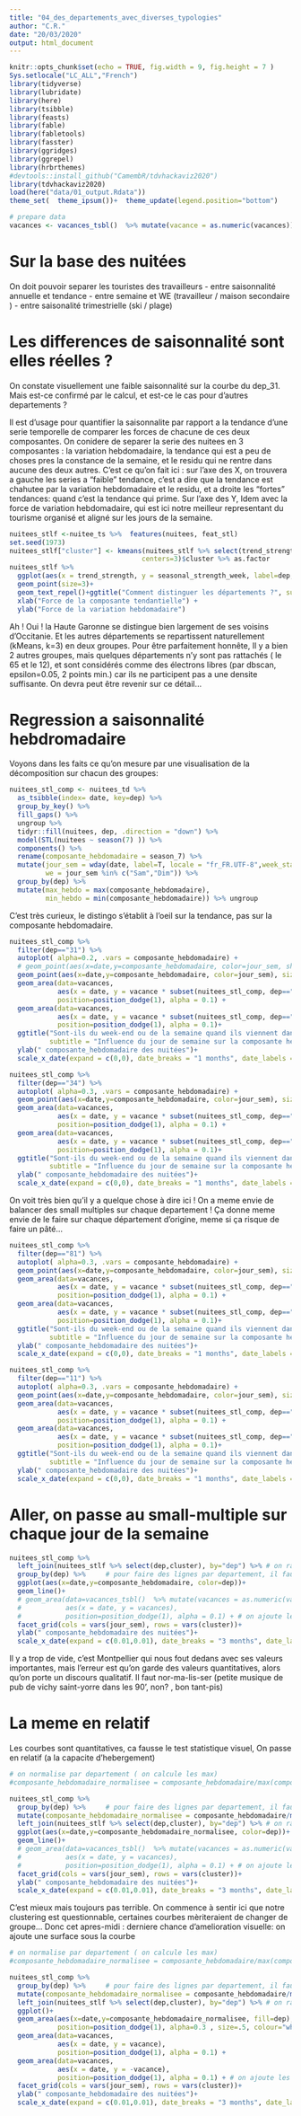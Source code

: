 ```yaml
---
title: "04_des_departements_avec_diverses_typologies"
author: "C.R."
date: "20/03/2020"
output: html_document
---
```


```r
knitr::opts_chunk$set(echo = TRUE, fig.width = 9, fig.height = 7 )
Sys.setlocale("LC_ALL","French")
library(tidyverse)
library(lubridate)
library(here)
library(tsibble)
library(feasts)
library(fable)
library(fabletools)
library(fasster)
library(ggridges)
library(ggrepel)
library(hrbrthemes)
#devtools::install_github("CamembR/tdvhackaviz2020")
library(tdvhackaviz2020)
load(here("data/01_output.Rdata"))
theme_set(  theme_ipsum())+  theme_update(legend.position="bottom")
```

```r
# prepare data
vacances <- vacances_tsbl()  %>% mutate(vacance = as.numeric(vacances))
```


# Sur la base des nuitées
On doit pouvoir separer les touristes des travailleurs
- entre saisonnalité annuelle et tendance
- entre semaine et WE (travailleur / maison secondaire )
- entre saisonalité trimestrielle (ski / plage)

# Les differences de saisonnalité sont elles réelles ? 
On constate visuellement une faible saisonnalité sur la courbe du dep_31. Mais est-ce confirmé par le calcul, et est-ce le cas pour d'autres departements ?

Il est d'usage pour quantifier la saisonnalite par rapport a la tendance d'une serie temporelle de comparer les forces de chacune de ces deux composantes. 
On conidere de separer la serie des nuitees en 3 composantes : la variation hebdomadaire, la tendance qui est a peu de choses pres la constance de la semaine, et le residu qui ne rentre dans aucune des deux autres.
C'est ce qu'on fait ici : sur l'axe des X, on trouvera a gauche les series a "faible" tendance, c'est a dire que la tendance est chahutee par la variation hebdomadaire et le residu, et a droite les "fortes" tendances: quand c'est la tendance qui prime. Sur l'axe des Y, Idem avec la force de variation hebdomadaire, qui est ici notre meilleur representant du tourisme organisé et aligné sur les jours de la semaine.

```r
nuitees_stlf <-nuitee_ts %>%  features(nuitees, feat_stl)
set.seed(1973)
nuitees_stlf["cluster"] <- kmeans(nuitees_stlf %>% select(trend_strength, seasonal_strength_week),
                                 centers=3)$cluster %>% as.factor
nuitees_stlf %>%
  ggplot(aes(x = trend_strength, y = seasonal_strength_week, label=dep, color=cluster)) +
  geom_point(size=3)+
  geom_text_repel()+ggtitle("Comment distinguer les départements ?", subtitle = "Positionnement de la variation hebdomadaire par rapport à de la composante lissée des nuitées dans chaque départements d'Occitanie (2018)")+
  xlab("Force de la composante tendantielle") + 
  ylab("Force de la variation hebdomadaire")
```

Ah ! Oui ! la Haute Garonne se distingue bien largement de ses voisins d'Occitanie. Et les autres départements se repartissent naturellement (kMeans, k=3) en deux groupes.
Pour être parfaitement honnête, Il y a bien 2 autres groupes, mais quelques départements n'y sont pas rattachés ( le 65 et le 12), et sont considérés comme des électrons libres (par dbscan, epsilon=0.05, 2 points min.) car ils ne participent pas a une densite suffisante. On devra peut être revenir sur ce détail...


# Regression a saisonnalité hebdromadaire

Voyons dans les faits ce qu'on mesure par une visualisation de la décomposition sur chacun des groupes: 
```r
nuitees_stl_comp <- nuitees_td %>%
  as_tsibble(index= date, key=dep) %>% 
  group_by_key() %>%
  fill_gaps() %>% 
  ungroup %>% 
  tidyr::fill(nuitees, dep, .direction = "down") %>% 
  model(STL(nuitees ~ season(7) )) %>% 
  components() %>% 
  rename(composante_hebdomadaire = season_7) %>%
  mutate(jour_sem = wday(date, label=T, locale = "fr_FR.UTF-8",week_start =1 ),
         we = jour_sem %in% c("Sam","Dim")) %>% 
  group_by(dep) %>% 
  mutate(max_hebdo = max(composante_hebdomadaire),
         min_hebdo = min(composante_hebdomadaire)) %>% ungroup
```
C'est très curieux, le distingo s'établit à l'oeil sur la tendance, pas sur la composante hebdomadaire. 

```r
nuitees_stl_comp %>% 
  filter(dep=="31") %>% 
  autoplot( alpha=0.2, .vars = composante_hebdomadaire) +
  # geom_point(aes(x=date,y=composante_hebdomadaire, color=jour_sem, shape=we), size=3)+ # avec forme differente pour les WE amene surcharge et confusion...
  geom_point(aes(x=date,y=composante_hebdomadaire, color=jour_sem), size=3)+
  geom_area(data=vacances, 
            aes(x = date, y = vacance * subset(nuitees_stl_comp, dep=="31", select=max_hebdo)[[1]]),
            position=position_dodge(1), alpha = 0.1) +
  geom_area(data=vacances, 
            aes(x = date, y = vacance * subset(nuitees_stl_comp, dep=="31", select=min_hebdo)[[1]]),
            position=position_dodge(1), alpha = 0.1)+
  ggtitle("Sont-ils du week-end ou de la semaine quand ils viennent dans le 31?", 
          subtitle = "Influence du jour de semaine sur la composante hebdomadaire du deplacement vers la Haute-Garonne") +
  ylab(" composante_hebdomadaire des nuitées")+
  scale_x_date(expand = c(0,0), date_breaks = "1 months", date_labels = "%b") 
```

```r
nuitees_stl_comp %>% 
  filter(dep=="34") %>% 
  autoplot( alpha=0.3, .vars = composante_hebdomadaire) +
  geom_point(aes(x=date,y=composante_hebdomadaire, color=jour_sem), size=3)+
  geom_area(data=vacances, 
            aes(x = date, y = vacance * subset(nuitees_stl_comp, dep=="34", select=max_hebdo)[[1]]),
            position=position_dodge(1), alpha = 0.1) +
  geom_area(data=vacances, 
            aes(x = date, y = vacance * subset(nuitees_stl_comp, dep=="34", select=min_hebdo)[[1]]),
            position=position_dodge(1), alpha = 0.1)+
  ggtitle("Sont-ils du week-end ou de la semaine quand ils viennent dans le 34?", 
          subtitle = "Influence du jour de semaine sur la composante hebdomadaire du deplacement vers l'Hérault") +
  ylab(" composante_hebdomadaire des nuitées")+
  scale_x_date(expand = c(0,0), date_breaks = "1 months", date_labels = "%b") 
```
On voit très bien qu'il y a quelque chose à dire ici ! On a meme envie de balancer des small multiples sur chaque departement ! Ça donne meme envie de le faire sur chaque département d'origine, meme si ça risque de faire un pâté...

```r
nuitees_stl_comp %>% 
  filter(dep=="81") %>% 
  autoplot( alpha=0.3, .vars = composante_hebdomadaire) +
  geom_point(aes(x=date,y=composante_hebdomadaire, color=jour_sem), size=3)+
  geom_area(data=vacances, 
            aes(x = date, y = vacance * subset(nuitees_stl_comp, dep=="81", select=max_hebdo)[[1]]),
            position=position_dodge(1), alpha = 0.1) +
  geom_area(data=vacances, 
            aes(x = date, y = vacance * subset(nuitees_stl_comp, dep=="81", select=min_hebdo)[[1]]),
            position=position_dodge(1), alpha = 0.1)+
  ggtitle("Sont-ils du week-end ou de la semaine quand ils viennent dans le 81?", 
          subtitle = "Influence du jour de semaine sur la composante hebdomadaire du deplacement vers le Tarn-et-Garonne") +
  ylab(" composante_hebdomadaire des nuitées")+
  scale_x_date(expand = c(0,0), date_breaks = "1 months", date_labels = "%b") 
```

```r
nuitees_stl_comp %>% 
  filter(dep=="11") %>% 
  autoplot( alpha=0.3, .vars = composante_hebdomadaire) +
  geom_point(aes(x=date,y=composante_hebdomadaire, color=jour_sem), size=3)+
  geom_area(data=vacances, 
            aes(x = date, y = vacance * subset(nuitees_stl_comp, dep=="11", select=max_hebdo)[[1]]),
            position=position_dodge(1), alpha = 0.1) +
  geom_area(data=vacances, 
            aes(x = date, y = vacance * subset(nuitees_stl_comp, dep=="11", select=min_hebdo)[[1]]),
            position=position_dodge(1), alpha = 0.1)+
  ggtitle("Sont-ils du week-end ou de la semaine quand ils viennent dans le 11?", 
          subtitle = "Influence du jour de semaine sur la composante hebdomadaire du deplacement vers l'Aude") +
  ylab(" composante_hebdomadaire des nuitées")+
  scale_x_date(expand = c(0,0), date_breaks = "1 months", date_labels = "%b") 
```
# Aller, on passe au small-multiple sur chaque jour de la semaine
```r
nuitees_stl_comp %>% 
  left_join(nuitees_stlf %>% select(dep,cluster), by="dep") %>% # on rapporte les cluster de k-means calcules plus haut
  group_by(dep) %>%     # pour faire des lignes par departement, il faut des groupes
  ggplot(aes(x=date,y=composante_hebdomadaire, color=dep))+
  geom_line()+
  # geom_area(data=vacances_tsbl()  %>% mutate(vacances = as.numeric(vacances) * max(nuitees_stl_comp$season_7)), 
  #           aes(x = date, y = vacances),
  #           position=position_dodge(1), alpha = 0.1) + # on ajoute les vacances
  facet_grid(cols = vars(jour_sem), rows = vars(cluster))+
  ylab(" composante_hebdomadaire des nuitées")+
  scale_x_date(expand = c(0.01,0.01), date_breaks = "3 months", date_labels = "%b") 
```
Il y a trop de vide, c'est Montpellier qui nous fout dedans avec ses valeurs importantes, mais l'erreur est qu'on garde des valeurs quantitatives, alors qu'on porte un discours qualitatif. 
Il faut nor-ma-lis-ser (petite musique de pub de vichy saint-yorre dans les 90', non? , bon tant-pis)

# La meme en relatif
Les courbes sont quantitatives, ca fausse le test statistique visuel, On passe en relatif (a la capacite d'hebergement)
```r
# on normalise par departement ( on calcule les max)
#composante_hebdomadaire_normalisee = composante_hebdomadaire/max(composante_hebdomadaire)

nuitees_stl_comp %>% 
  group_by(dep) %>%     # pour faire des lignes par departement, il faut des groupes
  mutate(composante_hebdomadaire_normalisee = composante_hebdomadaire/max(abs(composante_hebdomadaire))) %>% 
  left_join(nuitees_stlf %>% select(dep,cluster), by="dep") %>% # on rapporte les cluster de k-means calcules plus haut
  ggplot(aes(x=date,y=composante_hebdomadaire_normalisee, color=dep))+
  geom_line()+
  # geom_area(data=vacances_tsbl()  %>% mutate(vacances = as.numeric(vacances) * max(nuitees_stl_comp$season_7)), 
  #           aes(x = date, y = vacances),
  #           position=position_dodge(1), alpha = 0.1) + # on ajoute les vacances
  facet_grid(cols = vars(jour_sem), rows = vars(cluster))+
  ylab(" composante_hebdomadaire des nuitées")+
  scale_x_date(expand = c(0.01,0.01), date_breaks = "3 months", date_labels = "%b") 
```
  
C'est mieux mais toujours pas terrible. 
On commence à sentir ici que notre clustering est questionnable, certaines courbes mèriteraient de changer de groupe...
Donc cet apres-midi : derniere chance d'amelioration visuelle: on ajoute une surface sous la courbe

```r
# on normalise par departement ( on calcule les max)
#composante_hebdomadaire_normalisee = composante_hebdomadaire/max(composante_hebdomadaire)

nuitees_stl_comp %>% 
  group_by(dep) %>%     # pour faire des lignes par departement, il faut des groupes
  mutate(composante_hebdomadaire_normalisee = composante_hebdomadaire/max(abs(composante_hebdomadaire))) %>% 
  left_join(nuitees_stlf %>% select(dep,cluster), by="dep") %>% # on rapporte les cluster de k-means calcules plus haut
  ggplot()+
  geom_area(aes(x=date,y=composante_hebdomadaire_normalisee, fill=dep), 
            position=position_dodge(1), alpha=0.3 , size=.5, colour="white")+
  geom_area(data=vacances,
            aes(x = date, y = vacance),
            position=position_dodge(1), alpha = 0.1) +
  geom_area(data=vacances,
            aes(x = date, y = -vacance),
            position=position_dodge(1), alpha = 0.1) + # on ajoute les vacances
  facet_grid(cols = vars(jour_sem), rows = vars(cluster))+
  ylab(" composante_hebdomadaire des nuitées")+
  scale_x_date(expand = c(0.01,0.01), date_breaks = "3 months", date_labels = "%b") 
```